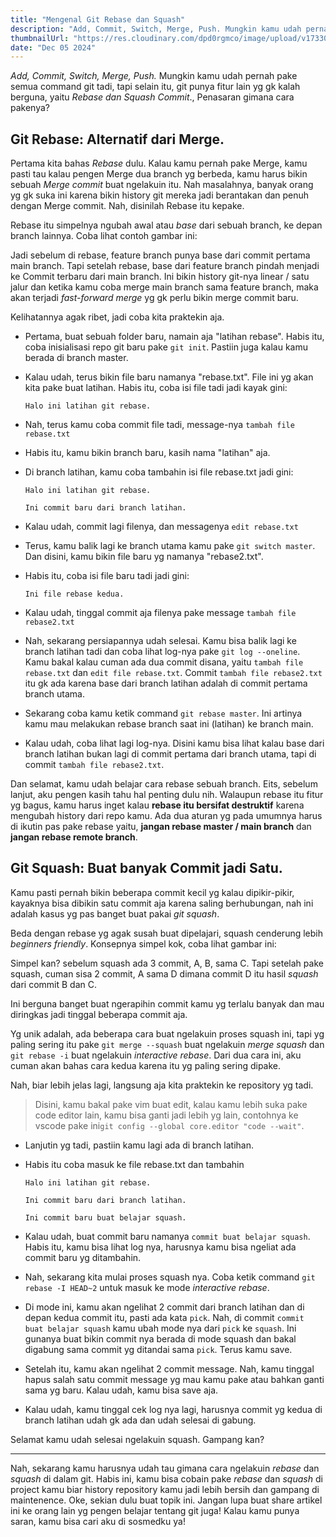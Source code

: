 ```yaml
---
title: "Mengenal Git Rebase dan Squash"
description: "Add, Commit, Switch, Merge, Push. Mungkin kamu udah pernah pake semua command git tadi, tapi selain itu, git punya fitur lain yg gk kalah berguna, yaitu Rebase dan Squash."
thumbnailUrl: "https://res.cloudinary.com/dpd0rgmco/image/upload/v1733064092/blog/04-mengenal-git-rebase-dan-squash/20241201_164420_omcogp.jpg"
date: "Dec 05 2024"
---
```



_Add, Commit, Switch, Merge, Push._ Mungkin kamu udah pernah pake semua command git tadi, tapi selain itu, git punya fitur lain yg gk kalah berguna, yaitu _Rebase dan Squash Commit_., Penasaran gimana cara pakenya?

## Git Rebase: Alternatif dari Merge.

Pertama kita bahas _Rebase_ dulu. Kalau kamu pernah pake Merge, kamu pasti tau kalau pengen Merge dua branch yg berbeda, kamu harus bikin sebuah _Merge commit_ buat ngelakuin itu. Nah masalahnya, banyak orang yg gk suka ini karena bikin history git mereka jadi berantakan dan penuh dengan Merge commit. Nah, disinilah Rebase itu kepake.

Rebase itu simpelnya ngubah awal atau _base_ dari sebuah branch, ke depan branch lainnya. Coba lihat contoh gambar ini:

<Images
  src="https://res.cloudinary.com/dpd0rgmco/image/upload/v1733245287/blog/04-mengenal-git-rebase-dan-squash/git-rebase-01_rpm4yk.png"
  alt="Contoh penggunaan git rebase"
  fill
/>

Jadi sebelum di rebase, feature branch punya base dari commit pertama main branch. Tapi setelah rebase, base dari feature branch pindah menjadi ke Commit terbaru dari main branch. Ini bikin history git-nya linear / satu jalur dan ketika kamu coba merge main branch sama feature branch, maka akan terjadi _fast-forward merge_ yg gk perlu bikin merge commit baru.

Kelihatannya agak ribet, jadi coba kita praktekin aja.

- Pertama, buat sebuah folder baru, namain aja "latihan rebase". Habis itu, coba inisialisasi repo git baru pake `git init`. Pastiin juga kalau kamu berada di branch master.
- Kalau udah, terus bikin file baru namanya "rebase.txt". File ini yg akan kita pake buat latihan. Habis itu, coba isi file tadi jadi kayak gini:
  ```
  Halo ini latihan git rebase.
  ```
- Nah, terus kamu coba commit file tadi, message-nya `tambah file rebase.txt`
- Habis itu, kamu bikin branch baru, kasih nama "latihan" aja.
- Di branch latihan, kamu coba tambahin isi file rebase.txt jadi gini:

  ```
  Halo ini latihan git rebase.

  Ini commit baru dari branch latihan.
  ```

- Kalau udah, commit lagi filenya, dan messagenya `edit rebase.txt`
- Terus, kamu balik lagi ke branch utama kamu pake `git switch master`. Dan disini, kamu bikin file baru yg namanya "rebase2.txt".
- Habis itu, coba isi file baru tadi jadi gini:
  ```
  Ini file rebase kedua.
  ```
- Kalau udah, tinggal commit aja filenya pake message `tambah file rebase2.txt`
- Nah, sekarang persiapannya udah selesai. Kamu bisa balik lagi ke branch latihan tadi dan coba lihat log-nya pake `git log --oneline`. Kamu bakal kalau cuman ada dua commit disana, yaitu `tambah file rebase.txt` dan `edit file rebase.txt`. Commit `tambah file rebase2.txt` itu gk ada karena base dari branch latihan adalah di commit pertama branch utama.
- Sekarang coba kamu ketik command `git rebase master`. Ini artinya kamu mau melakukan rebase branch saat ini (latihan) ke branch main.
- Kalau udah, coba lihat lagi log-nya. Disini kamu bisa lihat kalau base dari branch latihan bukan lagi di commit pertama dari branch utama, tapi di commit `tambah file rebase2.txt`.

Dan selamat, kamu udah belajar cara rebase sebuah branch. Eits, sebelum lanjut, aku pengen kasih tahu hal penting dulu nih. Walaupun rebase itu fitur yg bagus, kamu harus inget kalau **rebase itu bersifat destruktif** karena mengubah history dari repo kamu. Ada dua aturan yg pada umumnya harus di ikutin pas pake rebase yaitu, **jangan rebase master / main branch** dan **jangan rebase remote branch**.

## Git Squash: Buat banyak Commit jadi Satu.

Kamu pasti pernah bikin beberapa commit kecil yg kalau dipikir-pikir, kayaknya bisa dibikin satu commit aja karena saling berhubungan, nah ini adalah kasus yg pas banget buat pakai _git squash_.

Beda dengan rebase yg agak susah buat dipelajari, squash cenderung lebih _beginners friendly_. Konsepnya simpel kok, coba lihat gambar ini:

<Images
  src="https://res.cloudinary.com/dpd0rgmco/image/upload/v1733245286/blog/04-mengenal-git-rebase-dan-squash/git-squash-01_lrwcb4.png"
  alt="Contoh penggunaan git squash"
  fill
/>

Simpel kan? sebelum squash ada 3 commit, A, B, sama C. Tapi setelah pake squash, cuman sisa 2 commit, A sama D dimana commit D itu hasil _squash_ dari commit B dan C.

Ini berguna banget buat ngerapihin commit kamu yg terlalu banyak dan mau diringkas jadi tinggal beberapa commit aja.

Yg unik adalah, ada beberapa cara buat ngelakuin proses squash ini, tapi yg paling sering itu pake `git merge --squash` buat ngelakuin _merge squash_ dan `git rebase -i` buat ngelakuin _interactive rebase_. Dari dua cara ini, aku cuman akan bahas cara kedua karena itu yg paling sering dipake.

Nah, biar lebih jelas lagi, langsung aja kita praktekin ke repository yg tadi.

> Disini, kamu bakal pake vim buat edit, kalau kamu lebih suka pake code editor lain, kamu bisa ganti jadi lebih yg lain, contohnya ke vscode pake ini`git config --global core.editor "code --wait"`.

- Lanjutin yg tadi, pastiin kamu lagi ada di branch latihan.
- Habis itu coba masuk ke file rebase.txt dan tambahin

  ```
  Halo ini latihan git rebase.

  Ini commit baru dari branch latihan.

  Ini commit baru buat belajar squash.
  ```

- Kalau udah, buat commit baru namanya `commit buat belajar squash`. Habis itu, kamu bisa lihat log nya, harusnya kamu bisa ngeliat ada commit baru yg ditambahin.
- Nah, sekarang kita mulai proses squash nya. Coba ketik command `git rebase -I HEAD~2` untuk masuk ke mode _interactive rebase_.
- Di mode ini, kamu akan ngelihat 2 commit dari branch latihan dan di depan kedua commit itu, pasti ada kata `pick`. Nah, di commit `commit buat belajar squash` kamu ubah mode nya dari `pick` ke `squash`. Ini gunanya buat bikin commit nya berada di mode squash dan bakal digabung sama commit yg ditandai sama `pick`. Terus kamu save.
- Setelah itu, kamu akan ngelihat 2 commit message. Nah, kamu tinggal hapus salah satu commit message yg mau kamu pake atau bahkan ganti sama yg baru. Kalau udah, kamu bisa save aja.
- Kalau udah, kamu tinggal cek log nya lagi, harusnya commit yg kedua di branch latihan udah gk ada dan udah selesai di gabung.

Selamat kamu udah selesai ngelakuin squash. Gampang kan?

---

Nah, sekarang kamu harusnya udah tau gimana cara ngelakuin _rebase_ dan _squash_ di dalam git. Habis ini, kamu bisa cobain pake _rebase_ dan _squash_ di project kamu biar history repository kamu jadi lebih bersih dan gampang di maintenence. Oke, sekian dulu buat topik ini. Jangan lupa buat share artikel ini ke orang lain yg pengen belajar tentang git juga! Kalau kamu punya saran, kamu bisa cari aku di sosmedku ya!

